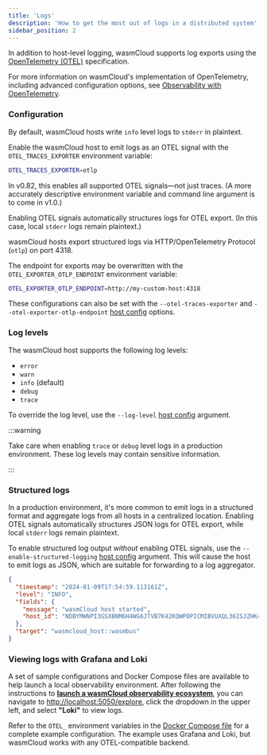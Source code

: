 ```yaml
---
title: 'Logs'
description: 'How to get the most out of logs in a distributed system'
sidebar_position: 2
---
```


In addition to host-level logging, wasmCloud supports log exports using the [OpenTelemetry (OTEL)](https://opentelemetry.io/) specification.

For more information on wasmCloud's implementation of OpenTelemetry, including advanced configuration options, see [Observability with OpenTelemetry](/docs/deployment/observability/observability-with-opentelemetry.mdx).

### Configuration

By default, wasmCloud hosts write `info` level logs to `stderr` in plaintext.

Enable the wasmCloud host to emit logs as an OTEL signal with the `OTEL_TRACES_EXPORTER` environment variable:

```bash
OTEL_TRACES_EXPORTER=otlp
```

In v0.82, this enables all supported OTEL signals&mdash;not just traces. (A more accurately descriptive environment variable and command line argument is to come in v1.0.)

Enabling OTEL signals automatically structures logs for OTEL export. (In this case, local `stderr` logs remain plaintext.)

wasmCloud hosts export structured logs via HTTP/OpenTelemetry Protocol (`otlp`) on port 4318.

The endpoint for exports may be overwritten with the `OTEL_EXPORTER_OTLP_ENDPOINT` environment variable:

```bash
OTEL_EXPORTER_OTLP_ENDPOINT=http://my-custom-host:4318
```

These configurations can also be set with the `--otel-traces-exporter` and `--otel-exporter-otlp-endpoint` [host config](/docs/0.82/reference/host-config) options.

### Log levels

The wasmCloud host supports the following log levels:

- `error`
- `warn`
- `info` (default)
- `debug`
- `trace`

To override the log level, use the `--log-level` [host config](/docs/0.82/reference/host-config) argument.

:::warning

Take care when enabling `trace` or `debug` level logs in a production environment. These log levels may contain sensitive information.

:::

### Structured logs

In a production environment, it's more common to emit logs in a structured format and aggregate logs from all hosts in a centralized location. Enabling OTEL signals automatically structures JSON logs for OTEL export, while local `stderr` logs remain plaintext.

To enable structured log output _without_ enabling OTEL signals, use the `--enable-structured-logging` [host config](/docs/0.82/reference/host-config) argument. This will cause the host to emit logs as JSON, which are suitable for forwarding to a log aggregator.

```json
{
  "timestamp": "2024-01-09T17:54:59.113161Z",
  "level": "INFO",
  "fields": {
    "message": "wasmCloud host started",
    "host_id": "NDBYMWNPI3GSXBNM6H4WG6JTVB7K42KQWPOPICMIBVUXQL36ISJZHK4D"
  },
  "target": "wasmcloud_host::wasmbus"
}
```

### Viewing logs with Grafana and Loki

A set of sample configurations and Docker Compose files are available to help launch a local observability environment. After following the instructions to [**launch a wasmCloud observability ecosystem**](/docs/deployment/observability/observability-with-opentelemetry#launch-a-wasmcloud-observability-ecosystem), you can navigate to [http://localhost:5050/explore](http://localhost:5050/explore), click the dropdown in the upper left, and select **"Loki"** to view logs.

Refer to the `OTEL_` environment variables in the [Docker Compose file](https://github.com/wasmCloud/wasmCloud/blob/main/examples/docker/docker-compose-otel.yml) for a complete example configuration. The example uses Grafana and Loki, but wasmCloud works with any OTEL-compatible backend.
